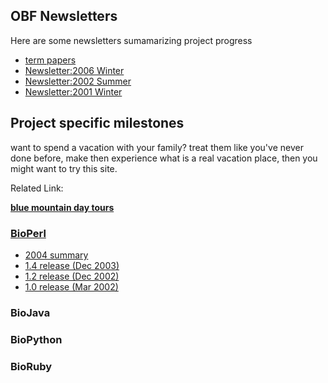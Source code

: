 ==OBF Newsletters==
Here are some newsletters sumamarizing project progress
* [http://www.research-service.com/custom-term-paper.html term papers]
* [[Newsletter:2006 Winter]]
* [[Newsletter:2002 Summer]]
* [[Newsletter:2001 Winter]]

==Project specific milestones==
want to spend a vacation with your family? treat them like you've never done before, make then experience what is a real vacation place, then you might want to try this site. 

Related Link:

[http://www.bluemountaintours.com.au/sites/default.asp '''blue mountain day tours''']

===[[bp:BioPerl|BioPerl]]===
* [http://bioperl.org/pipermail/bioperl-announce-l/2004-December/000220.html 2004 summary]
* [http://news.open-bio.org/archives/2003_12.html 1.4 release (Dec 2003)]
* [http://bioperl.org/pipermail/bioperl-announce-l/2002-December/000197.html 1.2 release (Dec 2002)]
* [http://bioperl.org/pipermail/bioperl-announce-l/2002-March/000186.html 1.0 release (Mar 2002)]

===BioJava===
===BioPython===
===BioRuby===